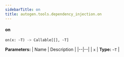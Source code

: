 ```yaml
---
sidebarTitle: on
title: autogen.tools.dependency_injection.on
---
```


<code class="doc-symbol doc-symbol-heading doc-symbol-function"></code>
#### on

```python
on(x: ~T) -> Callable[[], ~T]
```

    

<b>Parameters:</b>
| Name | Description |
|--|--|
| `x` | **Type:** `~T` |

<br />